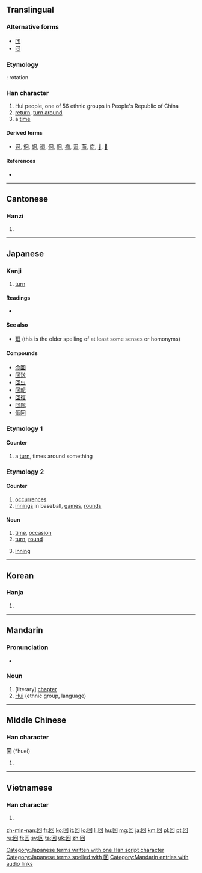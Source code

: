 {{also|何|向|同}}
==Translingual==
{{stroke order|type=animate}}

===Alternative forms===
* [[囬]]
* [[囘]]

===Etymology===
{{liushu|p}}: rotation

===Han character===
{{Han char|rn=31|rad=囗|as=03|sn=6|four=6060<sub>0</sub>|canj=田口 (WR)}}

# Hui people, one of 56 ethnic groups in People's Republic of China
# [[return]], [[turn around]]
# a [[time]]

====Derived terms====
* [[洄]], [[徊]], [[蛔]], [[廻]], [[佪]], [[恛]], [[痐]], [[迴]], [[茴]], [[㐭]], [[𩫖]], [[𠬸]]

====References====
* {{Han ref|kx=0216.260|dkj=04690|dj=0422.040|hdz=10712.020|uh=56DE|ud=22238|bh=A65E|bd=42590}}

----

==Cantonese==

===Hanzi===
{{yue-hanzi|jyut=|y=[[wui4]]}}

# {{defn|lang=yue|sort=囗03}}

----

==Japanese==

===Kanji===
{{ja-kanji|grade=2|rs=囗03}}

# [[turn]]

====Readings====
* {{ja-readings
|goon=[[え]] (e) < [[ゑ]] (we)
|kanon=[[かい]] (kai), < [[くわい]] (kwai)
|toon=[[うい]] (ui) {{qualifier|non-[[w:Jōyō kanji|Jōyō]] reading}}
|kun=[[まわす]] (mawa-su), [[まわる]] (mawa-ru), [[めぐる]] (megu-ru), [[めぐらす]] (megu-rasu)}}

====See also====
* [[廻]] (this is the older spelling of at least some senses or homonyms)

====Compounds====
* [[今回]]
* [[回送]]
* [[回虫]]
* [[回転]]
* [[回復]]
* [[回廊]]
* [[低回]]

===Etymology 1===

====Counter====
{{ja-pos|kk|counter|hira=まわり|rom=mawari}}
# a [[turn]], times around something

===Etymology 2===

====Counter====
{{ja-pos|k|counter|rom=kai|hira=かい}}
# [[occurrence]]s
# [[innings]] in baseball, [[games]], [[rounds]]

====Noun====
{{ja-noun|k|hira=かい|rom=kai}}

# [[time]], [[occasion]]
# [[turn]], [[round]]
# {{context|baseball|softball|lang=ja|skey=かい}} [[inning]]

[[Category:Japanese terms written with one Han script character]]
[[Category:Japanese terms spelled with 回]]

----

==Korean==

===Hanja===
{{ko-hanja|hangeul=회|rv=hoe|mr=hoe}}

# {{defn|lang=ko|sort=囗03}}

----

==Mandarin==

===Pronunciation===
* {{audio|zh-huí.ogg|audio}}

===Noun===
{{cmn-noun|ts|pin=huí|pint=tun2|rs=囗03}}

# [literary] [[chapter]]
# [[Hui]] (ethnic group, language)

[[Category:Mandarin entries with audio links]]

----

==Middle Chinese==

===Han character===
'''回''' (*huəi)<!--asterisk indicates that this is a reconstructed pronunciation-->

# {{defn|lang=zhx-mid|sort=囗03}}

----

==Vietnamese==

===Han character===
{{vi-hantu|[[hồi]], [[hòi]]|rs=囗03}}

# {{defn|lang=vi|sort=囗03}}

[[zh-min-nan:回]]
[[fr:回]]
[[ko:回]]
[[it:回]]
[[lo:回]]
[[li:回]]
[[hu:回]]
[[mg:回]]
[[ja:回]]
[[km:回]]
[[pl:回]]
[[pt:回]]
[[ru:回]]
[[fi:回]]
[[sv:回]]
[[ta:回]]
[[uk:回]]
[[zh:回]]